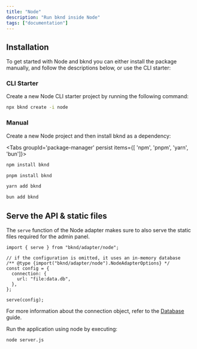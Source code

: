 ```yaml
---
title: "Node"
description: "Run bknd inside Node"
tags: ["documentation"]
---
```


## Installation

To get started with Node and bknd you can either install the package manually, and follow the descriptions below, or use the CLI starter:

### CLI Starter

Create a new Node CLI starter project by running the following command:

```sh
npx bknd create -i node
```

### Manual

Create a new Node project and then install bknd as a dependency:

<Tabs groupId='package-manager' persist items={[ 'npm', 'pnpm', 'yarn', 'bun']}>

```bash tab="npm"
npm install bknd
```

```bash tab="pnpm"
pnpm install bknd
```

```bash tab="yarn"
yarn add bknd
```

```bash tab="bun"
bun add bknd
```

</Tabs>

## Serve the API & static files

The `serve` function of the Node adapter makes sure to also serve the static files required for
the admin panel.

```tsx title="server.ts"
import { serve } from "bknd/adapter/node";

// if the configuration is omitted, it uses an in-memory database
/** @type {import("bknd/adapter/node").NodeAdapterOptions} */
const config = {
  connection: {
    url: "file:data.db",
  },
};

serve(config);
```

For more information about the connection object, refer to the [Database](/usage/database) guide.

Run the application using node by executing:

```bash
node server.js
```
